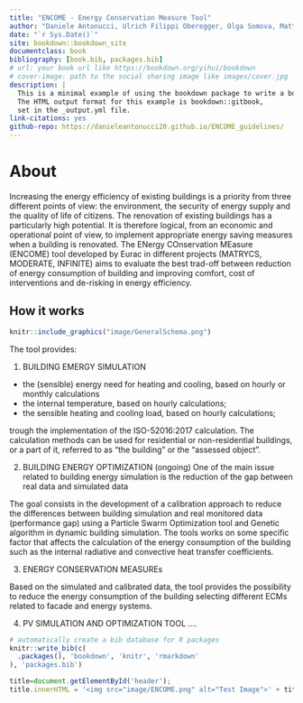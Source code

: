 ```yaml
--- 
title: "ENCOME - Energy Conservation Measure Tool"
author: "Daniele Antonucci, Ulrich Filippi Oberegger, Olga Somova, Mattia Dallapiccola"
date: "`r Sys.Date()`"
site: bookdown::bookdown_site
documentclass: book
bibliography: [book.bib, packages.bib]
# url: your book url like https://bookdown.org/yihui/bookdown
# cover-image: path to the social sharing image like images/cover.jpg
description: |
  This is a minimal example of using the bookdown package to write a book.
  The HTML output format for this example is bookdown::gitbook,
  set in the _output.yml file.
link-citations: yes
github-repo: https://danieleantonucci20.github.io/ENCOME_guidelines/
---
```


# About

Increasing the energy efficiency of existing buildings is a priority from three different points of view: the environment, the security of energy supply and the quality of life of citizens. The renovation of existing buildings has a particularly high potential. It is therefore logical, from an economic and operational point of view, to implement appropriate energy saving measures when a building is renovated. The ENergy COnservation MEasure (ENCOME) tool developed by Eurac in different projects (MATRYCS, MODERATE, INFINITE) aims to evaluate the best trad-off between reduction of energy consumption of building and improving comfort, cost of interventions and de-risking in energy efficiency.


## How it works 

```r
knitr::include_graphics("image/GeneralSchema.png")
```

The tool provides: 

1. BUILDING EMERGY SIMULATION
 
 - the (sensible) energy need for heating and cooling, based on hourly or monthly calculations
 - the internal temperature, based on hourly calculations;
 - the sensible heating and cooling load, based on hourly calculations;
 
 trough the implementation of the ISO-52016:2017 calculation.
 The calculation methods can be used for residential or non-residential buildings, or a part of it, referred to as "the building" or the "assessed object".
 
2. BUILDING ENERGY OPTIMIZATION (ongoing)
One of the main issue related to building energy simulation is the reduction of the gap between real data and simulated data

The goal consists in the development of a calibration approach to reduce the differences between building simulation and real monitored data (performance gap) using a Particle Swarm Optimization tool and Genetic algorithm in dynamic building simulation. 
The tools works on some specific factor that affects the calculation of the energy consumption of the building such as the internal radiative and convective heat transfer coefficients.

3. ENERGY CONSERVATION MEASUREs

Based on the simulated and calibrated data, the tool provides the possibility to reduce the energy consumption of the building selecting different ECMs related to facade and energy systems.

4. PV SIMULATION AND OPTIMIZATION TOOL
....


```r
# automatically create a bib database for R packages
knitr::write_bib(c(
  .packages(), 'bookdown', 'knitr', 'rmarkdown'
), 'packages.bib')
```

```js
title=document.getElementById('header');
title.innerHTML = '<img src="image/ENCOME.png" alt="Test Image">' + title.innerHTML
```
